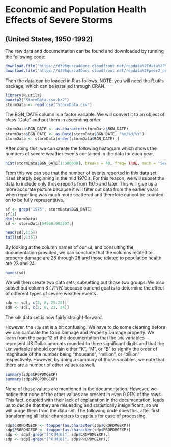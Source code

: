 Economic and Population Health Effects of Severe Storms 
=============
## (United States, 1950-1992)


The raw data and documentation can be found and downloaded by running the following code:
```r
download.file("https://d396qusza40orc.cloudfront.net/repdata%2Fdata%2FStormData.csv.bz2", "StormData.csv.bz2")
download.file("https://d396qusza40orc.cloudfront.net/repdata%2Fpeer2_doc%2Fpd01016005curr.pdf", "StormDocumentation.pdf")
```
Then the data can be loaded in R as follows.  NOTE: you will need the R.utils package, which can be installed through CRAN.
```r
library(R.utils)
bunzip2("StormData.csv.bz2")
stormData <- read.csv("StormData.csv")
```

The BGN_DATE column is a factor variable.  We will convert it to an object of class "Date" and put them in ascending order.
```r
stormData$BGN_DATE <- as.character(stormData$BGN_DATE)
stormData$BGN_DATE <- as.Date(stormData$BGN_DATE, "%m/%d/%Y")
stormData <- stormData[order(stormData$BGN_DATE),]
```

After doing this, we can create the following histogram which shows the numbers of severe weather events contained in the data for each year.
```r
hist(stormData$BGN_DATE[1:300000], breaks = 40, freq= TRUE, main = "Severe Weather Events Reported Per Year", xlab = "Year", ylab="Number of Events Reported", ylim=c(0,6000))
```

From this we can see that the number of events reported in this data set rises sharply beginning in the mid 1970's.  For this reason, we will subset the data to include only those reports from 1975 and later.  This will give us a more accurate picture because it will filter out data from the earlier years when reporting was much more scattered and therefore cannot be counted on to be fully representitive.
```r
sf <- grep("1975", stormData$BGN_DATE)
sf[1]
dim(stormData)
sd <- stormData[54960:902297,]
```
```r
head(sd[,1:5])
tail(sd[,1:5])
```

By looking at the column names of our `sd`, and consulting the documentation provided, we can conclude that the columns related to property damage are 25 through 28 and those related to population health are 23 and 24.
```r
names(sd)
```

We will then create two data sets, subsetting out those two groups.  We also subset out column 8 `EVTYPE` because our end goal is to determine the effect of different types of severe weather events.

```r
sdp <- sd[, c(2, 8, 25:28)]
sdh <- sd[, c(2, 8, 23, 24)]
```

The `sdh` data set is now fairly straight-forward.  

However, the `sdp` set is a bit confusing.  We have to do some cleaning before we can calculate the Crop Damage and Property Damage properly.  We learn from the page 12 of the documentation that the `DMG` variables represent US Dollar amounts rounded to three significant digits and that the `EXP` variables should contain either "K", "M", or "B" to signify the order of magnitude of the number being "thousand", "million", or "billion" respectively.  However, by doing a summary of those variables, we note that there are a number of other values as well.

``` r
summary(sdp$CROPDMGEXP)
summary(sdp$PROPDMGEXP)
```

None of these values are mentioned in the documentation.  However, we notice that none of the other values are present in even 0.01% of the rows.  This fact, coupled with their lack of explanation in the documentation, leads us to decide that they are misleading and statistically insignificant, so we will purge them from the data set.  The following code does this, after first transforming all letter characters to capitals for ease of processing.
```r
sdp$CROPDMGEXP <- toupper(as.character(sdp$CROPDMGEXP))
sdp$PROPDMGEXP <- toupper(as.character(sdp$PROPDMGEXP))
sdp <- sdp[-grep("[^K|M|B]", sdp$CROPDMGEXP),]
sdp <- sdp[-grep("[^K|M|B]", sdp$PROPDMGEXP),]
```

